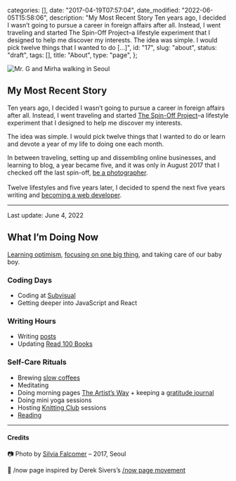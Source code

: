 
  categories: [],
  date: "2017-04-19T07:57:04",
  date_modified: "2022-06-05T15:58:06",
  description:
    "My Most Recent Story Ten years ago, I decided I wasn’t going to pursue a career in foreign affairs after all. Instead, I went traveling and started The Spin-Off Project–a lifestyle experiment that I designed to help me discover my interests. The idea was simple. I would pick twelve things that I wanted to do […]",
  id: "17",
  slug: "about",
  status: "draft",
  tags: [],
  title: "About",
  type: "page",
};


![Mr. G and Mirha walking in Seoul](/pages/gm_seoul_about_mm_v3a.jpg)

## My Most Recent Story

Ten years ago, I decided I wasn’t going to pursue a career in foreign affairs after all. Instead, I went traveling and started [The Spin-Off Project](https://www.thespinoffproject.com/)–a lifestyle experiment that I designed to help me discover my interests.

The idea was simple. I would pick twelve things that I wanted to do or learn and devote a year of my life to doing one each month.

In between traveling, setting up and dissembling online businesses, and learning to blog, a year became five, and it was only in August 2017 that I checked off the last spin-off, [be a photographer](https://www.thespinoffproject.com/category/photography/).\
\
Twelve lifestyles and five years later, I decided to spend the next five years writing and [becoming a web developer](/posts/leap-of-code/).

---

Last update: June 4, 2022

## What I’m Doing Now

[Learning optimism](/letters/learning-optimism-0122/), [focusing on one big thing](/letters/one-big-thing-0222/), and taking care of our baby boy.

### Coding Days

- Coding at [Subvisual](https://www.subvisual.com)
- Getting deeper into JavaScript and React

### Writing Hours

- Writing [posts](/posts/#2022)
- Updating [Read 100 Books](/posts/read-100-books#finished-reads)

### Self-Care Rituals

- Brewing [slow coffees](/posts/slow-coffee/)
- Meditating
- Doing morning pages [The Artist’s Way](/posts/favorite-things-2017#book-i-recommended-most-often) + keeping a [gratitude journal](https://www.intelligentchange.com/products/the-five-minute-journal)
- Doing mini yoga sessions
- Hosting [Knitting Club](/posts/the-knitting-club/) sessions
- [Reading](/posts/read-100-books#on-my-bookshelf)

---

#### Credits

📷 Photo by [Silvia Falcomer](http://www.silviafalcomer.com) – 2017, Seoul

📄 /now page inspired by Derek Sivers’s [/now page movement](https://sivers.org/nowff)
